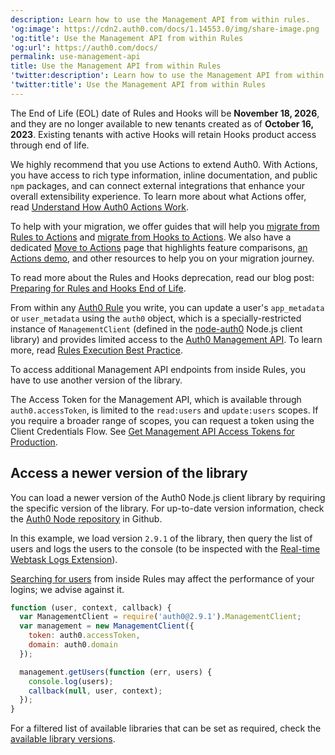 ```yaml
---
description: Learn how to use the Management API from within rules.
'og:image': https://cdn2.auth0.com/docs/1.14553.0/img/share-image.png
'og:title': Use the Management API from within Rules
'og:url': https://auth0.com/docs/
permalink: use-management-api
title: Use the Management API from within Rules
'twitter:description': Learn how to use the Management API from within rules.
'twitter:title': Use the Management API from within Rules
---
```

<Warning>

The End of Life (EOL) date of Rules and Hooks will be **November 18, 2026**, and they are no longer available to new tenants created as of **October 16, 2023**. Existing tenants with active Hooks will retain Hooks product access through end of life.

We highly recommend that you use Actions to extend Auth0. With Actions, you have access to rich type information, inline documentation, and public `npm` packages, and can connect external integrations that enhance your overall extensibility experience. To learn more about what Actions offer, read [Understand How Auth0 Actions Work](/customize/actions/actions-overview).

To help with your migration, we offer guides that will help you [migrate from Rules to Actions](/customize/actions/migrate/migrate-from-rules-to-actions) and [migrate from Hooks to Actions](/customize/actions/migrate/migrate-from-hooks-to-actions). We also have a dedicated [Move to Actions](https://auth0.com/extensibility/movetoactions) page that highlights feature comparisons, [an Actions demo](https://www.youtube.com/watch?v=UesFSY1klrI), and other resources to help you on your migration journey.

To read more about the Rules and Hooks deprecation, read our blog post: [Preparing for Rules and Hooks End of Life](https://auth0.com/blog/preparing-for-rules-and-hooks-end-of-life/).

</Warning>

From within any [Auth0 Rule](/customize/rules) you write, you can update a user's `app_metadata` or `user_metadata` using the `auth0` object, which is a specially-restricted instance of `ManagementClient` (defined in the [node-auth0](https://github.com/auth0/node-auth0) Node.js client library) and provides limited access to the [Auth0 Management API](https://auth0.com/docs/api/management/v2). To learn more, read [Rules Execution Best Practice](/rules-best-practices/rules-execution-best-practices).

To access additional <Tooltip tip="Management API: A product to allow customers to perform administrative tasks." cta="View Glossary" href="/glossary?term=Management+API">Management API</Tooltip> endpoints from inside Rules, you have to use another version of the library.

<Callout icon="file-lines" color="#0EA5E9" iconType="regular">

The Access Token for the Management API, which is available through `auth0.accessToken`, is limited to the `read:users` and `update:users` scopes. If you require a broader range of scopes, you can request a token using the Client Credentials Flow. See [Get Management API Access Tokens for Production](/secure/tokens/access-tokens/management-api-access-tokens/get-management-api-access-tokens-for-production).

</Callout>

## Access a newer version of the library

You can load a newer version of the Auth0 Node.js client library by requiring the specific version of the library. For up-to-date version information, check the [Auth0 Node repository](https://github.com/auth0/node-auth0) in Github.

In this example, we load version `2.9.1` of the library, then query the list of users and logs the users to the console (to be inspected with the [Real-time Webtask Logs Extension](/customize/extensions/real-time-webtask-logs)).

<Warning>

[Searching for users](/manage-users/user-search/user-search-best-practices) from inside Rules may affect the performance of your logins; we advise against it.

</Warning>

```javascript lines
function (user, context, callback) {
  var ManagementClient = require('auth0@2.9.1').ManagementClient;
  var management = new ManagementClient({
    token: auth0.accessToken,
    domain: auth0.domain
  });

  management.getUsers(function (err, users) {
    console.log(users);
    callback(null, user, context);
  });
}
```






<Callout icon="file-lines" color="#0EA5E9" iconType="regular">

For a filtered list of available libraries that can be set as required, check the [available library versions](https://auth0-extensions.github.io/canirequire/#auth0).

</Callout>
